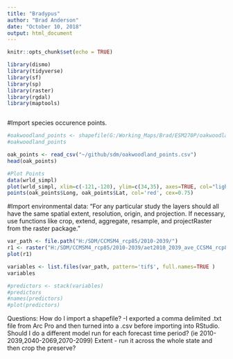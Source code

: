 ```yaml
---
title: "Bradypus"
author: "Brad Anderson"
date: "October 10, 2018"
output: html_document
---
```


```r
knitr::opts_chunk$set(echo = TRUE)
```

```r
library(dismo)
library(tidyverse)
library(sf)
library(sp)
library(raster)
library(rgdal)
library(maptools)


```

```r

```


#Import species occurence points.
```r

#oakwoodland_points <- shapefile(G:/Working_Maps/Brad/ESM270P/oakwoodland_points.shp)
#oakwoodland_points

oak_points <- read_csv("~/github/sdm/oakwoodland_points.csv")
head(oak_points)

#Plot Points
data(wrld_simpl)
plot(wrld_simpl, xlim=c(-121,-120), ylim=c(34,35), axes=TRUE, col="light yellow")
points(oak_points$Long, oak_points$Lat, col='red', cex=0.75)


```

#Import environmental data:
"For any particular study the layers should all have the same spatial extent, resolution, origin, and projection. If necessary, use functions like crop, extend, aggregate, resample, and projectRaster from the raster package."

```r
var_path <- file.path("H:/SDM/CCMSM4_rcp85/2010-2039/")
r1 <- raster("H:/SDM/CCMSM4_rcp85/2010-2039/aet2010_2039_ave_CCSM4_rcp85_1539579674.tif")
plot(r1)

```

```r

variables <- list.files(var_path, pattern='tif$', full.names=TRUE )
variables

#predictors <- stack(variables)
#predictors
#names(predictors)
#plot(predictors)

```

Questions:
How do I import a shapefile? -I exported a comma delimited .txt file from Arc Pro and then turned into a .csv before importing into RStudio.
Should I do a different model run for each forecast time period? (ie 2010-2039,2040-2069,2070-2099)
Extent - run it across the whole state and then crop the preserve?
